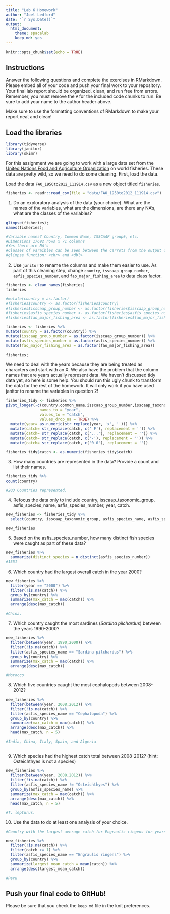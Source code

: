 ```yaml
---
title: "Lab 6 Homework"
author: "Joel Ledford"
date: "`r Sys.Date()`"
output:
  html_document: 
    theme: spacelab
    keep_md: yes
---
```


```r
knitr::opts_chunk$set(echo = TRUE)
```

## Instructions
Answer the following questions and complete the exercises in RMarkdown. Please embed all of your code and push your final work to your repository. Your final lab report should be organized, clean, and run free from errors. Remember, you must remove the `#` for the included code chunks to run. Be sure to add your name to the author header above.  

Make sure to use the formatting conventions of RMarkdown to make your report neat and clean!  

## Load the libraries
```r
library(tidyverse)
library(janitor)
library(skimr)
```

For this assignment we are going to work with a large data set from the [United Nations Food and Agriculture Organization](http://www.fao.org/about/en/) on world fisheries. These data are pretty wild, so we need to do some cleaning. First, load the data.  

Load the data `FAO_1950to2012_111914.csv` as a new object titled `fisheries`.
```r
fisheries <- readr::read_csv(file = "data/FAO_1950to2012_111914.csv")
```

1. Do an exploratory analysis of the data (your choice). What are the names of the variables, what are the dimensions, are there any NA's, what are the classes of the variables?  
```r
glimpse(fisheries);
names(fisheries);

#Variable names? Country, Common Name, ISSCAAP group#, etc.
#Dimensions 17692 rows x 71 columns
#Yes there are NA's
#Classes of varaibles can be seen between the carrots from the output of the
#glimpse function: <chr> and <dbl>

```
2. Use `janitor` to rename the columns and make them easier to use. As part of this cleaning step, change `country`, `isscaap_group_number`, `asfis_species_number`, and `fao_major_fishing_area` to data class factor. 
```r
fisheries <- clean_names(fisheries)
fisheries

```
```r
#mutate(country = as.factor)
#fisheries$country <- as.factor(fisheries$country)
#fisheries$isscaap_group_number <- as.factor(fisheries$isscaap_group_number)
#fisheries$asfis_species_number <- as.factor(fisheries$asfis_species_number)
#fisheries$fao_major_fishing_area <- as.factor(fisheries$fao_major_fishing_area)

fisheries <- fisheries %>%
mutate(country = as.factor(country)) %>%
mutate(isscaap_group_number = as.factor(isscaap_group_number)) %>%
mutate(asfis_species_number = as.factor(asfis_species_number)) %>%
mutate(fao_major_fishing_area = as.factor(fao_major_fishing_area))

fisheries;
```

We need to deal with the years because they are being treated as characters and start with an X. We also have the problem that the column names that are years actually represent data. We haven't discussed tidy data yet, so here is some help. You should run this ugly chunk to transform the data for the rest of the homework. It will only work if you have used janitor to rename the variables in question 2!
```r
fisheries_tidy <- fisheries %>% 
pivot_longer(-c(country,common_name,isscaap_group_number,isscaap_taxonomic_group,asfis_species_number,asfis_species_name,fao_major_fishing_area,measure),
               names_to = "year",
               values_to = "catch",
               values_drop_na = TRUE) %>% 
  mutate(year= as.numeric(str_replace(year, 'x', ''))) %>% 
  mutate(catch= str_replace(catch, c(' F'), replacement = '')) %>% 
  mutate(catch= str_replace(catch, c('...'), replacement = '')) %>% 
  mutate(catch= str_replace(catch, c('-'), replacement = '')) %>% 
  mutate(catch= str_replace(catch, c('0 0'), replacement = ''))

fisheries_tidy$catch <- as.numeric(fisheries_tidy$catch)
```

3. How many countries are represented in the data? Provide a count and list their names.
```r
fisheries_tidy %>% 
count(country)

#203 Countries represented.
```

4. Refocus the data only to include country, isscaap_taxonomic_group, asfis_species_name, asfis_species_number, year, catch.
```r
new_fisheries <- fisheries_tidy %>%
  select(country, isscaap_taxonomic_group, asfis_species_name, asfis_species_number, year, catch)

new_fisheries
```

5. Based on the asfis_species_number, how many distinct fish species were caught as part of these data?
```r
new_fisheries %>%
  summarize(distinct_species = n_distinct(asfis_species_number))
#1551
```

6. Which country had the largest overall catch in the year 2000?
```r
new_fisheries %>%
  filter(year == "2000") %>%
  filter(!is.na(catch)) %>%
  group_by(country) %>%
  summarize(max_catch = max(catch)) %>%
  arrange(desc(max_catch))

#China.

```

7. Which country caught the most sardines (_Sardina pilchardus_) between the years 1990-2000?
```r
new_fisheries %>%
  filter(between(year, 1990,2000)) %>%
  filter(!is.na(catch)) %>%
  filter(asfis_species_name == "Sardina pilchardus") %>%
  group_by(country) %>%
  summarize(max_catch = max(catch)) %>%
  arrange(desc(max_catch))

#Morocco
```

8. Which five countries caught the most cephalopods between 2008-2012?
```r
new_fisheries %>%
  filter(between(year, 2008,2012)) %>%
  filter(!is.na(catch)) %>%
  filter(asfis_species_name == "Cephalopoda") %>%
  group_by(country) %>%
  summarize(max_catch = max(catch)) %>%
  arrange(desc(max_catch)) %>%
  head(max_catch, n = 5)

#India, China, Italy, Spain, and Algeria
  
```

9. Which species had the highest catch total between 2008-2012? (hint: Osteichthyes is not a species)
```r
new_fisheries %>%
  filter(between(year, 2008,2012)) %>%
  filter(!is.na(catch)) %>%
  filter(asfis_species_name != "Osteichthyes") %>%
  group_by(asfis_species_name) %>%
  summarize(max_catch = max(catch)) %>%
  arrange(desc(max_catch)) %>%
  head(max_catch, n = 5)

#T. lepturus.
```

10. Use the data to do at least one analysis of your choice.
```r
#Country with the largest average catch for Engraulis ringens for years when there are at least one catch?

new_fisheries %>%
  filter(!is.na(catch)) %>%
  filter(catch >= 1) %>%
  filter(asfis_species_name == "Engraulis ringens") %>%
  group_by(country) %>%
  summarize(largest_mean_catch = mean(catch)) %>%
  arrange(desc(largest_mean_catch))

#Peru

```


## Push your final code to GitHub!
Please be sure that you check the `keep md` file in the knit preferences.   